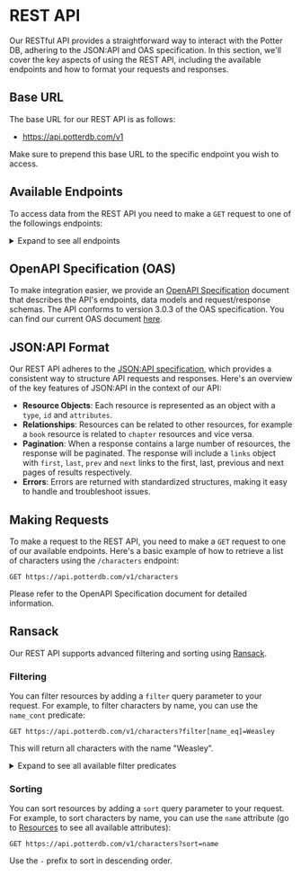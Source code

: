 # REST API
Our RESTful API provides a straightforward way to interact with the Potter DB, adhering to the JSON:API and OAS specification. In this section, we'll cover the key aspects of using the REST API, including the available endpoints and how to format your requests and responses.

## Base URL
The base URL for our REST API is as follows:
- https://api.potterdb.com/v1

Make sure to prepend this base URL to the specific endpoint you wish to access.

## Available Endpoints
To access data from the REST API you need to make a `GET` request to one of the followings endpoints:

<details>
<summary>Expand to see all endpoints</summary>
### Books
- `/v1/books`: Retrieve a list of books.
- `/v1/books/{id}`: Retrieve a single book by its ID.
- `/v1/books/{book_id}/chapters`: Retrieve a list of chapters for a given book.
- `/v1/books/{book_id}/chapters/{id}`: Retrieve a single chapter for a given book by its ID.

### Characters
- `/v1/characters`: Retrieve a list of characters.
- `/v1/characters/{id}`: Retrieve a single character by its ID.

### Movies
- `/v1/movies`: Retrieve a list of movies.
- `/v1/movies/{id}`: Retrieve a single movie by its ID.

### Potions
- `/v1/potions`: Retrieve a list of potions.
- `/v1/potions/{id}`: Retrieve a single potion by its ID.

### Spells
- `/v1/spells`: Retrieve a list of spells.
- `/v1/spells/{id}`: Retrieve a single spell by its ID.

IDs must be provided as UUIDs or slugs.
</details>

## OpenAPI Specification (OAS)
To make integration easier, we provide an [OpenAPI Specification](https://openapis.org) document that describes the API's endpoints, data models and request/response schemas.
The API conforms to version 3.0.3 of the OAS specification.
You can find our current OAS document [here](https://api.potterdb.com/v1/openapi.json).

## JSON:API Format
Our REST API adheres to the [JSON:API specification](https://jsonapi.org/), which provides a consistent way to structure API requests and responses. Here's an overview of the key features of JSON:API in the context of our API:
- **Resource Objects**: Each resource is represented as an object with a `type`, `id` and `attributes`.
- **Relationships**: Resources can be related to other resources, for example a `book` resource is related to `chapter` resources and vice versa.
- **Pagination**: When a response contains a large number of resources, the response will be paginated. The response will include a `links` object with `first`, `last`, `prev` and `next` links to the first, last, previous and next pages of results respectively.
- **Errors**: Errors are returned with standardized structures, making it easy to handle and troubleshoot issues.

## Making Requests
To make a request to the REST API, you need to make a `GET` request to one of our available endpoints.
Here's a basic example of how to retrieve a list of characters using the `/characters` endpoint:
```http
GET https://api.potterdb.com/v1/characters
```
Please refer to the OpenAPI Specification document for detailed information.

## Ransack
Our REST API supports advanced filtering and sorting using [Ransack](https://activerecord-hackery.github.io/ransack/).

### Filtering
You can filter resources by adding a `filter` query parameter to your request. For example, to filter characters by name, you can use the `name_cont` predicate:

```http
GET https://api.potterdb.com/v1/characters?filter[name_eq]=Weasley
```
This will return all characters with the name "Weasley".

<details>
  <summary>Expand to see all available filter predicates</summary>
  - `eq`: equals
  - `eq_any`: equals any
  - `eq_all`: equals all
  - `not_eq`: not equal to
  - `not_eq_any`: not equal to any
  - `not_eq_all`: not equal to all
  - `matches`: matches
  - `matches_any`: matches any
  - `matches_all`: matches all
  - `does_not_match`: doesn't match
  - `does_not_match_any`: doesn't match any
  - `does_not_match_all`: doesn't match all
  - `lt`: less than
  - `lt_any`: less than any
  - `lt_all`: less than all
  - `lteq`: less than or equal to
  - `lteq_any`: less than or equal to any
  - `lteq_all`: less than or equal to all
  - `gt`: greater than
  - `gt_any`: greater than any
  - `gt_all`: greater than all
  - `gteq`: greater than or equal to
  - `gteq_any`: greater than or equal to any
  - `gteq_all`: greater than or equal to all
  - `in`: in
  - `in_any`: in any
  - `in_all`: in all
  - `not_in`: not in
  - `not_in_any`: not in any
  - `not_in_all`: not in all
  - `cont`: contains
  - `cont_any`: contains any
  - `cont_all`: contains all
  - `not_cont`: doesn't contain
  - `not_cont_any`: doesn't contain any
  - `not_cont_all`: doesn't contain all
  - `start`: starts with
  - `start_any`: starts with any
  - `start_all`: starts with all
  - `not_start`: doesn't start with
  - `not_start_any`: doesn't start with any
  - `not_start_all`: doesn't start with all
  - `end`: ends with
  - `end_any`: ends with any
  - `end_all`: ends with all
  - `not_end`: doesn't end with
  - `not_end_any`: doesn't end with any
  - `not_end_all`: doesn't end with all
  - `'true'`: is true
  - `'false'`: is false
  - `present`: is present
  - `blank`: is blank
  - `'null'`: is null
  - `not_null`: is not null
</details>

### Sorting
You can sort resources by adding a `sort` query parameter to your request. For example, to sort characters by name, you can use the `name` attribute (go to [Resources](#resources) to see all available attributes):
```http
GET https://api.potterdb.com/v1/characters?sort=name
```
Use the `-` prefix to sort in descending order.
